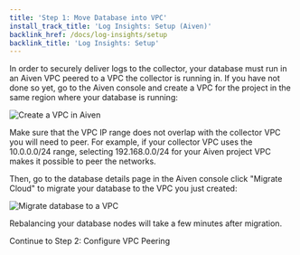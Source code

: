 ```yaml
---
title: 'Step 1: Move Database into VPC'
install_track_title: 'Log Insights: Setup (Aiven)'
backlink_href: /docs/log-insights/setup
backlink_title: 'Log Insights: Setup'
---
```


In order to securely deliver logs to the collector, your database must run in an
Aiven VPC peered to a VPC the collector is running in. If you have not done so
yet, go to the Aiven console and create a VPC for the project in the same region
where your database is running:

![Create a VPC in Aiven](./aiven-create-vpc.png)

Make sure that the VPC IP range does not overlap with the collector VPC you will
need to peer. For example, if your collector VPC uses the 10.0.0.0/24 range,
selecting 192.168.0.0/24 for your Aiven project VPC makes it possible to peer
the networks.

Then, go to the database details page in the Aiven console click "Migrate Cloud"
to migrate your database to the VPC you just created:

![Migrate database to a VPC](./aiven-migrate-vpc.png)

Rebalancing your database nodes will take a few minutes after migration.

<Link className="btn btn-success" to="02_configure_vpc_peering">
  Continue to Step 2: Configure VPC Peering
</Link>
